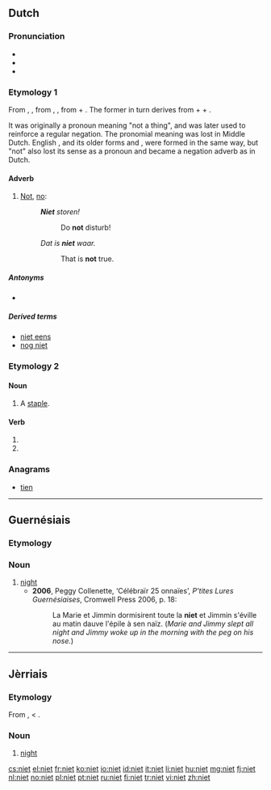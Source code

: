 ==Dutch==

===Pronunciation===
* {{rhymes|it|lang=nl}}
* {{audio|Nl-niet.ogg|audio}}
* {{IPA|/nit/|lang=nl}}

===Etymology 1===
From {{etyl|dum|nl}} {{term|niwet|lang=dum}}, {{term|niet|lang=dum}}, from {{etyl|odt|nl}} {{recons|niowiht|lang=odt}}, {{term|niewiht|lang=odt}}, from {{term|nio||never|lang=odt}} + {{term|wiht||thing, creature|lang=odt}}. The former in turn derives from {{etyl|gem-pro|nl}} {{recons|ne||not|lang=gem-pro}} + {{recons|aiw-||ever|lang=gem-pro}} + {{recons|wiht-||thing|lang=gem-pro}}.

It was originally a pronoun meaning "not a thing", and was later used to reinforce a regular negation. The pronomial meaning was lost in Middle Dutch. English {{term|not|lang=en}}, and its older forms {{term|naught|lang=en}} and {{term|nought|lang=en}}, were formed in the same way, but "not" also lost its sense as a pronoun and became a negation adverb as in Dutch.

====Adverb====
{{nl-adv}}

# [[not|Not]], [[no]]: {{non-gloss definition|used to express negation.}}
#: '''''Niet''' storen!''
#:: Do '''not''' disturb!
#: ''Dat is '''niet''' waar.''
#:: That is '''not''' true.

=====Antonyms=====
* {{l|nl|wel}}

=====Derived terms=====
* [[niet eens]]
* [[nog niet]]

===Etymology 2===

====Noun====
{{nl-noun|f|nieten|nietje}}

# A [[staple]].

====Verb====
{{head|nl}}

# {{nl-verb-form|p=123|n=sg|t=pres|m=ind|nieten}}
# {{nl-verb-form|m=imp|nieten}}

===Anagrams===
* [[tien#Dutch|tien]]

----

==Guernésiais==

===Etymology===
{{rfe|lang=roa-grn}}

===Noun===
{{roa-grn-noun|f}}

# [[night]]
#* '''2006''', Peggy Collenette, ‘Célébraïr 25 onnaïes’, ''P'tites Lures Guernésiaises'', Cromwell Press 2006, p. 18:
#*: La Marie et Jimmin dormisirent toute la '''niet''' et Jimmin s'éville au matin dauve l'épile à sen naïz. (''Marie and Jimmy slept all night and Jimmy woke up in the morning with the peg on his nose.'')

----

==Jèrriais==

===Etymology===
From {{etyl|fro|roa-jer}} {{term|noit|lang=fro}}, {{term|nuit|lang=fro}} < {{etyl|la|roa-jer}} {{term|nox|lang=la}}.

===Noun===
{{roa-jer-noun|f}}

# [[night]]

[[cs:niet]]
[[el:niet]]
[[fr:niet]]
[[ko:niet]]
[[io:niet]]
[[id:niet]]
[[it:niet]]
[[li:niet]]
[[hu:niet]]
[[mg:niet]]
[[fj:niet]]
[[nl:niet]]
[[no:niet]]
[[pl:niet]]
[[pt:niet]]
[[ru:niet]]
[[fi:niet]]
[[tr:niet]]
[[vi:niet]]
[[zh:niet]]
